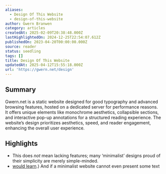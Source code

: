 ```yaml
---
aliases:
  - Design Of This Website
  - design-of-this-website
author: Gwern Branwen
category: articles
createdAt: 2025-02-09T20:38:48.000Z
lastHighlightedOn: 2024-12-25T22:54:07.612Z
publishedOn: 2023-04-20T00:00:00.000Z
source: reader
status: seedling
tags: []
title: Design Of This Website
updatedAt: 2025-04-12T15:55:18.000Z
url: 'https://gwern.net/design'
---
```

## Summary

Gwern.net is a static website designed for good typography and advanced browsing features, hosted on a dedicated server for performance reasons. It offers unique elements like monochrome aesthetics, collapsible sections, and interactive pop-up annotations for a structured reading experience. The website’s design prioritizes aesthetics, speed, and reader engagement, enhancing the overall user experience.

## Highlights

- This does _not_ mean lacking features; many ‘minimalist’ designs proud of their simplicity are merely simple-minded.
- [would learn⁠](https://en.wikipedia.org/wiki/How_Buildings_Learn).) And if a minimalist website cannot even present some text
